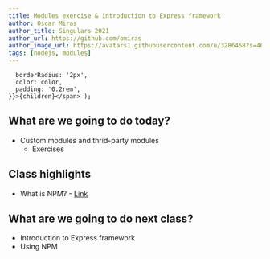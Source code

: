 ```yaml
---
title: Modules exercise & introduction to Express framework
author: Oscar Miras
author_title: Singulars 2021
author_url: https://github.com/omiras
author_image_url: https://avatars1.githubusercontent.com/u/3286458?s=460&v=4
tags: [nodejs, modules]
---
```


      borderRadius: '2px',
      color: color,
      padding: '0.2rem',
    }}>{children}</span> );

## __<Highlight color="#ff8000">What are we going to do today?</Highlight>__

* Custom modules and thrid-party modules
    * Exercises





## __<Highlight color="#ff8000">Class highlights</Highlight>__ 

* What is NPM? - [Link](https://singulars2021.github.io/singusaurus/docs/javascript_npm)

## __<Highlight color="#ff8000">What are we going to do next class?</Highlight>__

* Introduction to Express framework
* Using NPM

